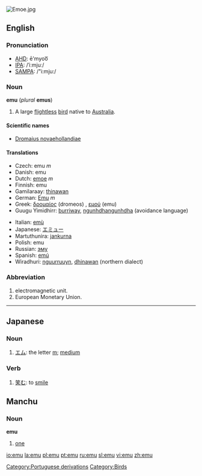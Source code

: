 [[Image:Emoe.jpg|thumb]]
{{wikipedia}}
{{see|Emu|EMU|ému|emù}}
==English==

===Pronunciation===
*[[w:AHD|AHD]]: ē'myoo͞
*[[w:IPA|IPA]]: /ˈiːmjuː/
*[[w:SAMPA|SAMPA]]: /"i:mju:/

===Noun===
'''emu''' (''plural'' '''emus''')

#A large [[flightless]] [[bird]] native to [[Australia]].

====Scientific names====
*[[Dromaius novaehollandiae]]

====Translations====
{{top}}
*Czech: emu ''m''
*Danish: emu
*Dutch: [[emoe]] ''m''
*Finnish: emu
*Gamilaraay: [[thinawan]]
*German: [[Emu]] ''m''
*Greek: [[δρομαίος]] (dromeos) {{m}}, [[εμού]] (emu) {{n}}
*Guugu Yimidhirr: [[burriway]], [[ngunhdhangunhdha]] (avoidance language)
{{mid}}
*Italian: [[emù]] {{m}}
*Japanese: [[エミュー]]
*Martuthunira: [[jankurna]]
*Polish: emu
*Russian: [[эму]]
*Spanish: [[emú]] {{m}}
*Wiradhuri: [[nguurruuyn]], [[dhinawan]] (northern dialect)
{{bottom}}

===Abbreviation===

#electromagnetic unit.
#European Monetary Union.

----
==Japanese==
===Noun===
{{ja-noun|r|hira=えむ}}
# [[エム]]: the letter [[m]]; [[medium]]

===Verb===
{{ja-verb|r|hira=えむ}}
# [[笑む]]: to [[smile]]

[[Category:Portuguese derivations]]
[[Category:Birds]]


==Manchu==
===Noun===
'''emu'''
# [[one]]

[[io:emu]]
[[la:emu]]
[[pl:emu]]
[[pt:emu]]
[[ru:emu]]
[[sl:emu]]
[[vi:emu]]
[[zh:emu]]